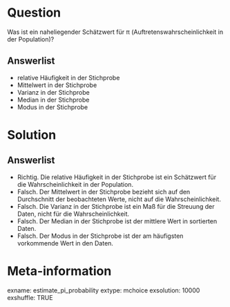 Question 
======== 

Was ist ein naheliegender Schätzwert für π (Auftretenswahrscheinlichkeit in der Population)?

Answerlist
----------

* relative Häufigkeit in der Stichprobe
* Mittelwert in der Stichprobe
* Varianz in der Stichprobe
* Median in der Stichprobe
* Modus in der Stichprobe

Solution
========

Answerlist
----------

* Richtig. Die relative Häufigkeit in der Stichprobe ist ein Schätzwert für die Wahrscheinlichkeit in der Population.
* Falsch. Der Mittelwert in der Stichprobe bezieht sich auf den Durchschnitt der beobachteten Werte, nicht auf die Wahrscheinlichkeit.
* Falsch. Die Varianz in der Stichprobe ist ein Maß für die Streuung der Daten, nicht für die Wahrscheinlichkeit.
* Falsch. Der Median in der Stichprobe ist der mittlere Wert in sortierten Daten.
* Falsch. Der Modus in der Stichprobe ist der am häufigsten vorkommende Wert in den Daten.

Meta-information
================
exname: estimate_pi_probability
extype: mchoice 
exsolution: 10000
exshuffle: TRUE
